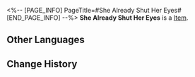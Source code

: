 <%-- [PAGE_INFO]
PageTitle=#She Already Shut Her Eyes#
[END_PAGE_INFO] --%>
{{Item Infobox
|id          = 23011
|image       = Item She Already Shut Her Eyes.png
|type        = 
|invCategory = Light Cone
|rarity      = 5
|effect      = Light Cone for the Path of {{Color|h|Preservation}}. The Light Cone ability is only effective for characters of this Path.
|description = The ache in the middle of her forehead will accompany her for the rest of her life, but it is only a fraction of what she had experienced in the past.<br />She thought herself prescient until the departure of those for whom she cared.<br />She now "sees" the world ever-changing, the times ever-shifting...<br />But she already shut her eyes, because the future has already been determined<br />...inside "the third eye."
}}
'''She Already Shut Her Eyes''' is a [[Item]].

==Other Languages==
{{Other Languages
|en   = She Already Shut Her Eyes
|zhs  = 她已闭上双眼
|zht  = 她已閉上雙眼
|ja   = {{Rubi|閉|と}}ざした{{Rubi|瞳|ひとみ}}
|ko   = 그녀는 두 눈을 감았네
|es   = Ya ha cerrado los ojos
|fr   = Elle a déjà fermé les yeux
|ru   = Она закрыла глаза
|th   = She Already Shut Her Eyes
|vi   = Đôi Mắt Đã Nhắm Lại
|de   = Ihre Augen sind bereits geschlossen
|id   = She Already Shut Her Eyes
|pt   = Ela Já Fechou Seus Olhos
}}

==Change History==
{{Change History|2.0}}